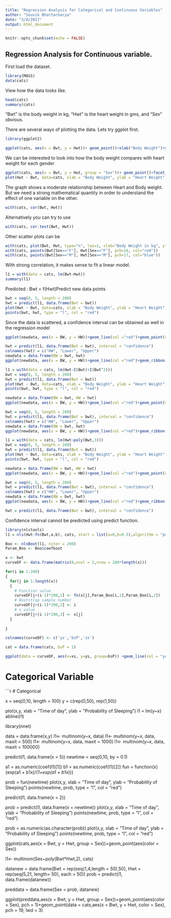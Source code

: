 ```yaml
---
title: "Regression Analysis for Categorical and Continuous Variables"
author: "Souvik Bhattacharya"
date: "3/8/2017"
output: html_document
---
```


```r
knitr::opts_chunk$set(echo = FALSE)
```

## Regression Analysis for Continuous variable.

First load the dataset. 

```r
library(MASS)
data(cats)
```

View how the data looks like. 

```r
head(cats)
summary(cats)
```

"Bwt" is the body weight in kg, "Hwt" is the heart weight in gms, and "Sex” obvious. 

There are several ways of plotting the data. Lets try ggplot first. 

```r
library(ggplot2)

ggplot(cats, aes(x = Bwt, y = Hwt))+ geom_point()+xlab("Body Weight")+ylab("Heart Weight")
```

We can be interested to look into how the body weight compares with heart weight for each gender

```r
ggplot(cats, aes(x = Bwt, y = Hwt, group = "Sex"))+ geom_point()+facet_wrap(~Sex)+xlab("Body Weight")+ylab("Heart Weight")
plot(Hwt ~ Bwt, data=cats, xlab = "Body Weight", ylab = "Heart Weight")
```

The graph shows a moderate relationship between Heart and Body weight. But we need a strong mathematical quantity in order to understand the effect of one variable on the other. 

```r
with(cats, cor(Bwt, Hwt))
```

Alternatively you can try to use

```r
with(cats, cor.test(Bwt, Hwt))
```

Other scatter plots can be 

```r
with(cats, plot(Bwt, Hwt, type="n", las=1, xlab="Body Weight in kg", ylab="Heart Weight in g",main="Heart Weight vs. Body Weight of Cats"))
with(cats, points(Bwt[Sex=="F"], Hwt[Sex=="F"], pch=16, col="red"))
with(cats, points(Bwt[Sex=="M"], Hwt[Sex=="M"], pch=17, col="blue"))
```

With strong correlation, it makes sense to fit a linear model. 

```r
l1 = with(data = cats, lm(Bwt~Hwt))
summary(l1)
```

Predicted : Bwt = f(Hwt)Predict new data points 

```r
bwt = seq(0, 5, length = 200)
hwt = predict(l1, data.frame(Bwt = bwt))
plot(Hwt ~ Bwt, data=cats, xlab = "Body Weight", ylab = "Heart Weight", xlim = c(0,5))
points(bwt, hwt, type = "l", col = "red")
```

Since the data is scattered, a confidence interval can be obtained as well in the regression model

```r
ggplot(newdata, aes(x = BW, y = HW))+geom_line(col ="red")+geom_point(data = cats, aes(x = Bwt, y = Hwt))+xlim(c(0,5))+xlab("Body Weight")+ ylab ("Heart Weight")
```

```r
hwt = predict(l1, data.frame(Bwt = bwt), interval = "confidence")
colnames(hwt) = c("HW", "Lower", "Upper")
newdata = data.frame(BW = bwt, hwt)
ggplot(newdata, aes(x = BW, y = HW))+geom_line(col ="red")+geom_ribbon(aes(ymin = Lower, ymax = Upper))+geom_point(data = cats, aes(x = Bwt, y = Hwt))+xlim(c(0,5))+xlab("Body Weight")+ ylab ("Heart Weight")
```

```r
l1 = with(data = cats, lm(Hwt~I(Bwt)+I(Bwt^2)))
bwt = seq(0, 5, length = 200)
hwt = predict(l1, data.frame(Bwt = bwt))
plot(Hwt ~ Bwt, data=cats, xlab = "Body Weight", ylab = "Heart Weight", xlim = c(0,5))
points(bwt, hwt, type = "l", col = "red")
```

```r
newdata = data.frame(BW = bwt, HW = hwt)
ggplot(newdata, aes(x = BW, y = HW))+geom_line(col ="red")+geom_point(data = cats, aes(x = Bwt, y = Hwt))+xlim(c(0,5))+xlab("Body Weight")+ ylab ("Heart Weight")
```

```r
bwt = seq(0, 5, length = 200)
hwt = predict(l1, data.frame(Bwt = bwt), interval = "confidence")
colnames(hwt) = c("HW", "Lower", "Upper")
newdata = data.frame(BW = bwt, hwt)
ggplot(newdata, aes(x = BW, y = HW))+geom_line(col ="red")+geom_ribbon(aes(ymin = Lower, ymax = Upper))+geom_point(data = cats, aes(x = Bwt, y = Hwt))+xlim(c(0,5))+xlab("Body Weight")+ ylab ("Heart Weight")
```

```r
l1 = with(data = cats, lm(Hwt~poly(Bwt,3)))
bwt = seq(0, 5, length = 200)
hwt = predict(l1, data.frame(Bwt = bwt))
plot(Hwt ~ Bwt, data=cats, xlab = "Body Weight", ylab = "Heart Weight", xlim = c(0,5))
points(bwt, hwt, type = "l", col = "red")
```

```r
newdata = data.frame(BW = bwt, HW = hwt)
ggplot(newdata, aes(x = BW, y = HW))+geom_line(col ="red")+geom_point(data = cats, aes(x = Bwt, y = Hwt))+xlim(c(0,5))+xlab("Body Weight")+ ylab ("Heart Weight")
```

```r
bwt = seq(0, 5, length = 200)
hwt = predict(l1, data.frame(Bwt = bwt), interval = "confidence")
colnames(hwt) = c("HW", "Lower", "Upper")
newdata = data.frame(BW = bwt, hwt)
ggplot(newdata, aes(x = BW, y = HW))+geom_line(col ="red")+geom_ribbon(aes(ymin = Lower, ymax = Upper))+geom_point(data = cats, aes(x = Bwt, y = Hwt))+xlim(c(0,5))+xlab("Body Weight")+ ylab ("Heart Weight")
```

```r
hwt = predict(l1, data.frame(Bwt = bwt), interval = "confidence")
```

Confidence interval cannot be predicted using predict function.

```r
library(nlstools)
l1 = nls(Hwt~fn(Bwt,a,b), cats, start = list(a=0,b=0.5),algorithm = "port")

Boo <- nlsBoot(l1, niter = 200)
Param_Boo <- Boo$coefboot

x <- bwt
curveDF <- data.frame(matrix(0,ncol = 2,nrow = 200*length(x)))

for(i in 1:200)
{
  for(j in 1:length(x))
  {
    # Function value
    curveDF[j+(i-1)*200,1] <- fn(x[j],Param_Boo[i,1],Param_Boo[i,2])
    # Bootstrap sample number
    curveDF[j+(i-1)*200,2] <- i
    # x value
    curveDF[j+(i-1)*200,3] <- x[j]
  }
  
}

colnames(curveDF) <- c('ys','bsP','xs')

cat = data.frame(cats, bsP = 1)

ggplot(data = curveDF, aes(x=xs, y=ys, group=bsP)) +geom_line(col = "yellow", alpha = 0.2) +geom_point(data = cat, aes(x = Bwt, y = Hwt))+ylim(c(0,20))+xlim(c(0,5))+xlab("Body Weight")+ ylab ("Heart Weight")
```


# Categorical Variable

```r
# Categorical 

x = seq(0,10, length = 100)
y = c(rep(0,50), rep(1,50))

plot(x,y, xlab = "Time of day", ylab = "Probability of Sleeping")
l1 = lm(y~x)
abline(l1)

library(nnet)

data = data.frame(x,y)
l1<- multinom(y~x, data)
l1<- multinom(y~x, data, maxit = 500)
l1<- multinom(y~x, data, maxit = 1000)
l1<- multinom(y~x, data, maxit = 100000)

predict(l1, data.frame(x = 5))
newtime = seq(0,10, by = 0.1)

a1 = as.numeric(coef(l1)[1])
b1 = as.numeric(coef(l1)[2])
fun = function(x){exp(a1 + b1*x)/(1+exp(a1 + b1*x))}



prob = fun(newtime)
plot(x,y, xlab = "Time of day", ylab = "Probability of Sleeping")
points(newtime, prob, type = "l", col = "red")



predict(l1, data.frame(x = 2))

prob = predict(l1, data.frame(x = newtime))
plot(x,y, xlab = "Time of day", ylab = "Probability of Sleeping")
points(newtime, prob, type = "l", col = "red")



prob = as.numeric(as.character(prob))
plot(x,y, xlab = "Time of day", ylab = "Probability of Sleeping")
points(newtime, prob, type = "l", col = "red")






ggplot(cats,aes(x = Bwt, y = Hwt, group = Sex))+geom_point(aes(color = Sex))

l1<- multinom(Sex~poly(Bwt*Hwt,2), cats)

datanew = data.frame(Bwt = rep(seq(1,4,length = 50),50), Hwt = rep(seq(5,21, length= 50), each = 50))
prob = predict(l1, data.frame(datanew))

preddata = data.frame(Sex = prob, datanew)

ggplot(preddata,aes(x = Bwt, y = Hwt, group = Sex))+geom_point(aes(color = Sex), pch = 1)+geom_point(data = cats,aes(x = Bwt, y = Hwt, color = Sex), pch = 19, lwd = 3)






